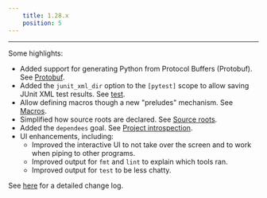 ```yaml
---
    title: 1.28.x
    position: 5
---
```


---

Some highlights:

- Added support for generating Python from Protocol Buffers (Protobuf). See [Protobuf](../../codegen/protobuf-and-grpc.mdx).
- Added the `junit_xml_dir` option to the `[pytest]` scope to allow saving JUnit XML test results. See [test](../../python/goals/test.mdx).
- Allow defining macros though a new "preludes" mechanism. See [Macros](../../writing-plugins/macros.mdx).
- Simplified how source roots are declared. See [Source roots](../../using-pants/concepts/source-roots.mdx).
- Added the `dependees` goal. See [Project introspection](../../using-pants/project-introspection.mdx).
- UI enhancements, including:
  - Improved the interactive UI to not take over the screen and to work when piping to other programs.
  - Improved output for `fmt` and `lint` to explain which tools ran.
  - Improved output for `test` to be less chatty.

See [here](https://github.com/pantsbuild/pants/blob/master/src/python/pants/notes/1.28.x.rst) for a detailed change log.
